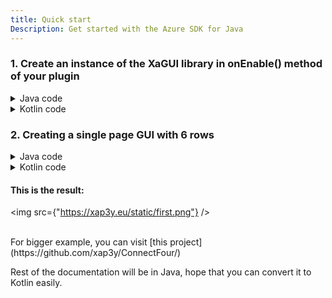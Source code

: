 ```yaml
---
title: Quick start
Description: Get started with the Azure SDK for Java
---
```


### 1. Create an instance of the XaGUI library in onEnable() method of your plugin

<details>
<summary>Java code</summary>

    ```java
    @Override
    public void onEnable() {
        XaGUI xaGUI = new XaGUI(this);
    }
    ```

</details>

<details>
    <summary>Kotlin code</summary>

    ```kotlin
    override fun onEnable() {
        val xaGUI = XaGUI(this)
    }
    ```
</details>

### 2. Creating a single page GUI with 6 rows

<details>
    <summary>Java code</summary>

    ```java
    GuiMenu gui = xaGui.createMenu("&7GUI TITLE", 6);

    try {
        gui.fillBorder(6);
    } catch (RowsOutOfBoundException e) {
        // IGNORE
    }

    gui.setSlot(49, new GuiButton(new ItemStack(Material.BARRIER)).setName("&a&lClose").withListener((event) -> {
        player.closeInventory();
        return null;
    }));

    gui.setOnOpen((event) -> {
        player.sendMessage("You opened the GUI!");
        return null;
    });

    gui.open(player);
    ```

</details>

<details>
    <summary>Kotlin code</summary>

    ```kotlin
    val gui = xaGui.createMenu("&7GUI TITLE", 6)
    gui.fillBorder(6)

    gui.setSlot(49, GuiButton(ItemStack(Material.BARRIER)).withListener { event ->
        event.whoClicked.closeInventory()
    })

    gui.setOnOpen {
        it.player.sendMessage("Gui opened")
    }

    gui.open(player)

    ```

</details>

#### This is the result:
<img src={"https://xap3y.eu/static/first.png"} />

<br/>
For bigger example, you can visit [this project](https://github.com/xap3y/ConnectFour/)

Rest of the documentation will be in Java, hope that you can convert it to Kotlin easily.